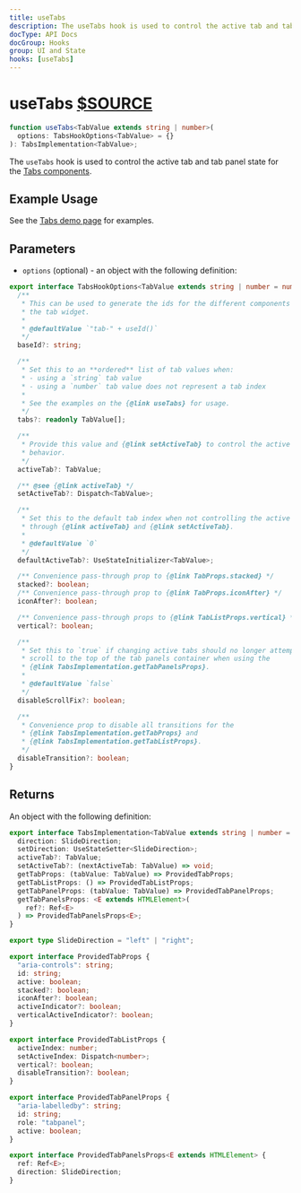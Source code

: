 ```yaml
---
title: useTabs
description: The useTabs hook is used to control the active tab and tab panel state for the Tabs components.
docType: API Docs
docGroup: Hooks
group: UI and State
hooks: [useTabs]
---
```


# useTabs [$SOURCE](packages/core/src/tabs/useTabs.ts)

```ts disableTransform
function useTabs<TabValue extends string | number>(
  options: TabsHookOptions<TabValue> = {}
): TabsImplementation<TabValue>;
```

The `useTabs` hook is used to control the active tab and tab panel state for
the [Tabs components](/components/tabs).

## Example Usage

See the [Tabs demo page](/components/tabs) for examples.

## Parameters

- `options` (optional) - an object with the following definition:

```ts disableTransform
export interface TabsHookOptions<TabValue extends string | number = number> {
  /**
   * This can be used to generate the ids for the different components within
   * the tab widget.
   *
   * @defaultValue `"tab-" + useId()`
   */
  baseId?: string;

  /**
   * Set this to an **ordered** list of tab values when:
   * - using a `string` tab value
   * - using a `number` tab value does not represent a tab index
   *
   * See the examples on the {@link useTabs} for usage.
   */
  tabs?: readonly TabValue[];

  /**
   * Provide this value and {@link setActiveTab} to control the active tab
   * behavior.
   */
  activeTab?: TabValue;

  /** @see {@link activeTab} */
  setActiveTab?: Dispatch<TabValue>;

  /**
   * Set this to the default tab index when not controlling the active tab value
   * through {@link activeTab} and {@link setActiveTab}.
   *
   * @defaultValue `0`
   */
  defaultActiveTab?: UseStateInitializer<TabValue>;

  /** Convenience pass-through prop to {@link TabProps.stacked} */
  stacked?: boolean;
  /** Convenience pass-through prop to {@link TabProps.iconAfter} */
  iconAfter?: boolean;

  /** Convenience pass-through props to {@link TabListProps.vertical} */
  vertical?: boolean;

  /**
   * Set this to `true` if changing active tabs should no longer attempt to
   * scroll to the top of the tab panels container when using the
   * {@link TabsImplementation.getTabPanelsProps}.
   *
   * @defaultValue `false`
   */
  disableScrollFix?: boolean;

  /**
   * Convenience prop to disable all transitions for the
   * {@link TabsImplementation.getTabProps} and
   * {@link TabsImplementation.getTabListProps}.
   */
  disableTransition?: boolean;
}
```

## Returns

An object with the following definition:

```ts disableTransform
export interface TabsImplementation<TabValue extends string | number = number> {
  direction: SlideDirection;
  setDirection: UseStateSetter<SlideDirection>;
  activeTab?: TabValue;
  setActiveTab?: (nextActiveTab: TabValue) => void;
  getTabProps: (tabValue: TabValue) => ProvidedTabProps;
  getTabListProps: () => ProvidedTabListProps;
  getTabPanelProps: (tabValue: TabValue) => ProvidedTabPanelProps;
  getTabPanelsProps: <E extends HTMLElement>(
    ref?: Ref<E>
  ) => ProvidedTabPanelsProps<E>;
}

export type SlideDirection = "left" | "right";

export interface ProvidedTabProps {
  "aria-controls": string;
  id: string;
  active: boolean;
  stacked?: boolean;
  iconAfter?: boolean;
  activeIndicator?: boolean;
  verticalActiveIndicator?: boolean;
}

export interface ProvidedTabListProps {
  activeIndex: number;
  setActiveIndex: Dispatch<number>;
  vertical?: boolean;
  disableTransition?: boolean;
}

export interface ProvidedTabPanelProps {
  "aria-labelledby": string;
  id: string;
  role: "tabpanel";
  active: boolean;
}

export interface ProvidedTabPanelsProps<E extends HTMLElement> {
  ref: Ref<E>;
  direction: SlideDirection;
}
```
